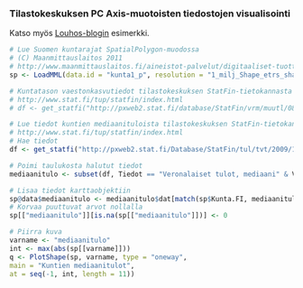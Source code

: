 
### Tilastokeskuksen PC Axis-muotoisten tiedostojen visualisointi

Katso myös [Louhos-blogin](https://louhos.wordpress.com/2011/10/19/tilastokeskuksen-pc-axis-muotoisten-aineistojen-visualisointi-suomen-kartalla/) esimerkki.

```r
# Lue Suomen kuntarajat SpatialPolygon-muodossa
# (C) Maanmittauslaitos 2011
# http://www.maanmittauslaitos.fi/aineistot-palvelut/digitaaliset-tuotteet/ilmaiset-aineistot/hankinta
sp <- LoadMML(data.id = "kunta1_p", resolution = "1_milj_Shape_etrs_shape") 

# Kuntatason vaestonkasvutiedot tilastokeskuksen StatFin-tietokannasta
# http://www.stat.fi/tup/statfin/index.html
# df <- get_statfi("http://pxweb2.stat.fi/database/StatFin/vrm/muutl/080_muutl_tau_203.px")

# Lue tiedot kuntien mediaanituloista tilastokeskuksen StatFin-tietokannasta
# http://www.stat.fi/tup/statfin/index.html
# Hae tiedot
df <- get_statfi("http://pxweb2.stat.fi/Database/StatFin/tul/tvt/2009/120_tvt_2009_2011-02-18_tau_112_fi.px")

# Poimi taulukosta halutut tiedot
mediaanitulo <- subset(df, Tiedot == "Veronalaiset tulot, mediaani" & Vuosi == 2009)

# Lisaa tiedot karttaobjektiin
sp@data$mediaanitulo <- mediaanitulo$dat[match(sp$Kunta.FI, mediaanitulo$Kunta)]
# Korvaa puuttuvat arvot nollalla
sp[["mediaanitulo"]][is.na(sp[["mediaanitulo"]])] <- 0

# Piirra kuva
varname <- "mediaanitulo"
int <- max(abs(sp[[varname]]))
q <- PlotShape(sp, varname, type = "oneway",
main = "Kuntien mediaanitulot",
at = seq(-1, int, length = 11))
```



